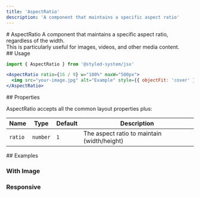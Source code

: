```yaml
---
title: 'AspectRatio'
description: 'A component that maintains a specific aspect ratio'
---
```

<ContentContainer>

<Section gap="1">
# AspectRatio
<Paragraph size={'extraLarge'} color={'tertiary'}>A component that maintains a specific aspect ratio, regardless of the width. </Paragraph>
</Section>
This is particularly useful for images, videos, and other media content.
<ComponentPreview name="aspect-ratio" />

<Section>
## Usage

```jsx
import { AspectRatio } from '@styled-system/jsx'
```

```jsx
<AspectRatio ratio={16 / 9} w="100%" maxW="500px">
  <img src="your-image.jpg" alt="Example" style={{ objectFit: 'cover' }} />
</AspectRatio>
```
</Section>

<Section>
## Properties

AspectRatio accepts all the common layout properties plus:

| Name | Type | Default | Description |
| ---- | ---- | ------- | ----------- |
| `ratio` | `number` | `1` | The aspect ratio to maintain (width/height) |
</Section>

<Section>
## Examples


### With Image
<ComponentPreview name="aspect-ratio" file="image" />

### Responsive
<ComponentPreview name="aspect-ratio" file="responsive" />

</Section>

</ContentContainer> 